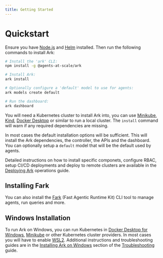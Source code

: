 ```yaml
---
title: Getting Started
---
```


# Quickstart

Ensure you have [Node.js](https://nodejs.org/en/download) and [Helm](https://helm.sh/docs/intro/install/) installed. Then run the following commands to install Ark:

```bash
# Install the 'ark' CLI:
npm install -g @agents-at-scale/ark

# Install Ark:
ark install

# Optionally configure a 'default' model to use for agents:
ark models create default

# Run the dashboard:
ark dashboard
```

You will need a Kubernetes cluster to install Ark into, you can use [Minikube](https://minikube.sigs.k8s.io/docs/start), [Kind](https://kind.sigs.k8s.io/docs/user/quick-start/), [Docker Desktop](https://docs.docker.com/desktop/kubernetes/) or similar to run a local cluster. The `install` command will warn if any required dependencies are missing.

In most cases the default installation options will be sufficient. This will install the Ark dependencies, the controller, the APIs and the dashboard. You can optionally setup a `default` model that will be the default used by agents.

Detailed instructions on how to install specific componets, configure RBAC, setup CI/CD deployments and deploy to remote clusters are available in the [Deploying Ark](../operations-guide/deploying-ark) operations guide.

## Installing Fark

You can also install the [Fark](../developer-guide/cli-tools.mdx) (Fast Agentic Runtime Kit) CLI tool to manage agents, run queries and more.

## Windows Installation

To run Ark on Windows, you can run Kubernetes in [Docker Desktop for Windows](https://docs.docker.com/desktop/install/windows-install/), [Minikube](https://minikube.sigs.k8s.io/docs/start/) or other Kubernetes cluster providers. In most cases you will have to enable [WSL2](https://docs.microsoft.com/en-us/windows/wsl/install). Additional instructions and troubleshooting guides are in the [Installing Ark on Windows](../reference/troubleshooting#installing-ark-on-windows) section of the [Troubleshooting](../reference/troubleshooting) guide.

